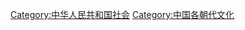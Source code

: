 {{Catmore}}
{{Commonscat|Culture of China}}

[[Category:中华人民共和国社会|Category:中华人民共和国社会]]
[[Category:中国各朝代文化|Category:中国各朝代文化]]